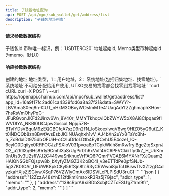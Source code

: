 ---
title: 子钱包地址查询
api: POST /api/mpc/sub_wallet/get/address/list
description: "子钱包地址列表"
---

#### 请求参数数据结构
<ParamField query="sub_wallet_id" type="integer" required>
    子钱包id
</ParamField>
<ParamField query="symbol" type="string" required>
    币种唯一标识，例：`USDTERC20`
</ParamField>
<ParamField query="max_id" type="integer" required>
    地址起始id, Memo类型币种起始id为memo，默认0
</ParamField>


#### 响应参数数据结构
<ResponseField type="object[ ]">
    <Expandable title="object">
        <ResponseField name="address" type="string">创建的地址</ResponseField>
        <ResponseField name="addr_type" type="integer">地址类型，1：用户地址，2：系统地址(包括归集地址、找零地址)。`系统地址`不可给分配给用户使用, UTXO交易的找零都会找零到找零地址</ResponseField>
        <ResponseField name="memo" type="string"></ResponseField>
    </Expandable>
</ResponseField>



<RequestExample>
  ```curl cURL
  curl -X POST \
  --url https://openapi.chainup.com/api/mpc/sub_wallet/get/address/list?app_id=16a9f17fc2ad61ca4339fdd6a8a37f21&data=SWYYr-LBVAmaS0eq8n-CUT_nHkM3OBxyWOsImMTe41UaqAoYI2ZghmaphXHov-7hsRsVmOhyPqC-JFuRGvonJKFd2Jirxv6Vn_8V40r_MMYTkhqcviQbZWYW5xX8Ai8CIpqas9fIWVDIYA_NKBl0UCJpwGxscxLNpjq5Z8-BTyIYDsVBquM9zEQGBCfcA7szD9n2fN_loSkoexlwqV8wg9HIZO5yQ6utZ_Kt0lNDQQb8zn8BwfAvsEsbJlOINUAqhxh1vV_AJ4bXn2uYx8TaYcBht-n_ZcBdxIDt975dbOFUiH-oCzIuDi1oLDtb4EylfCvhU5E4ozel_lQ-6cyIG0Dqiiyx0RFFOCJzPSXIoV031pvoa8pTCpkWklh8mRw1rylBgeZtqSxpnJO2_u2RIlXq6Hs8Yly9CmhIXaSrUgPir0h6xVxlf4VC6PFVCkiiTlp0kZ_H_UbKm0nUis3v3U2sflWJ2C449waSrikhuxVrFAQ6PQmrFVCAE6MYXNrFXJQuam2HAIQNSGbFQjspw8b_bXyfyZMGZ3K2oBC4I_v3eETTdPe0pfSNJb-5g37K0tOAr_UFbWK8pkC8yl56fSjn8tcR3yCRWwoi8jxTcUBiswTtvXZtzgG4dyzkaHXjsZjSGiywXSqP76VZWlyOmAx6IDSViLcPLPISdU3ruCI
  ```
</RequestExample>



<ResponseExample>
```json
[
    {
        "address":"12ZzzA48sYnE12fdkmKmaxkR3Rz5j7Gjac",
        "addr_type": 1,
        "memo": ""
    },
    {
        "address":"139cRprA9siBDbScbjtCZTcESUgZ1rm9fr",
        "addr_type": 2,
        "memo": ""
    }
]
```
</ResponseExample>
